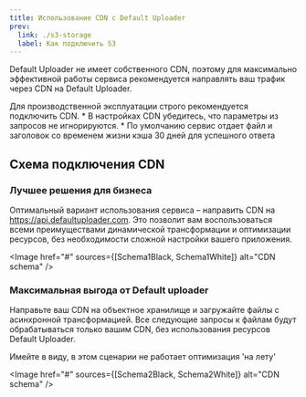 ```yaml
---
title: Использование CDN с Default Uploader
prev:
  link: ./s3-storage
  label: Как подключить S3
---
```





Default Uploader не имеет собственного CDN, поэтому для максимально эффективной работы сервиса рекомендуется направлять ваш трафик через CDN на Default Uploader.

<Aside type="caution" title="Важно">
  Для производственной эксплуатации строго рекомендуется подключить CDN.
  * В настройках CDN убедитесь, что параметры из запросов не игнорируются.
  * По умолчанию сервис отдает файл и заголовок со временем жизни кэша 30 дней для успешного ответа
</Aside>

## Схема подключения CDN

### Лучшее решения для бизнеса
Оптимальный вариант использования сервиса – направить CDN на https://api.defaultuploader.com.
Это позволит вам воспользоваться всеми преимуществами динамической трансформации и оптимизации ресурсов, без необходимости сложной настройки вашего приложения.

<Image href="#" sources={[Schema1Black, Schema1White]} alt="CDN schema" />

### Максимальная выгода от Default uploader
Направьте ваш CDN на объектное хранилище и загружайте файлы с асинхронной трансформацией.
Все следующие запросы к файлам будут обрабатываться только вашим CDN, без использования ресурсов Default Uploader.

<Aside type="caution" title="Внимание">
  Имейте в виду, в этом сценарии не работает оптимизация 'на лету'
</Aside>

<Image href="#" sources={[Schema2Black, Schema2White]} alt="CDN schema" />
